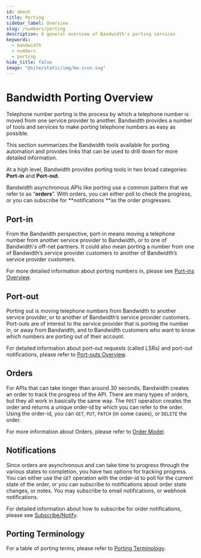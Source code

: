 ```yaml
---
id: about
title: Porting
sidebar_label: Overview
slug: /numbers/porting
description: A general overview of Bandwidth's porting services
keywords:
  - bandwidth
  - numbers
  - porting
hide_title: false
image: "@site/static/img/bw-icon.svg"
---
```


# Bandwidth Porting Overview

Telephone number porting is the process by which a telephone number is moved from one service provider to another. Bandwidth provides a number of tools and services to make porting telephone numbers as easy as possible.

This section summarizes the Bandwidth tools available for porting automation and provides links that can be used to drill down for more detailed information.

At a high level, Bandwidth provides porting tools in two broad categories: **Port-in** and **Port-out**.

Bandwidth asynchronous APIs like porting use a common pattern that we refer to as “**orders**”. With orders, you can either poll to check the progress, or you can subscribe for **notifications **as the order progresses.

## Port-in

From the Bandwidth perspective, port-in means moving a telephone number from another service provider to Bandwidth, or to one of Bandwidth's off-net partners. It could also mean porting a number from one of Bandwidth’s service provider customers to another of Bandwidth’s service provider customers.

For more detailed information about porting numbers in, please see [Port-ins Overview](/docs/numbers/porting/port-ins/).

## Port-out

Porting out is moving telephone numbers from Bandwidth to another service provider, or to another of Bandwidth’s service provider customers. Port-outs are of interest to the service provider that is porting the number in, or away from Bandwidth, and to Bandwidth customers who want to know which numbers are porting out of their account.

For detailed information about port-out requests (called LSRs) and port-out notifications, please refer to [Port-outs Overview](/docs/numbers/porting/port-outs/).

## Orders

For APIs that can take longer than around 30 seconds, Bandwidth creates an order to track the progress of the API. There are many types of orders, but they all work in basically the same way. The `POST` operation creates the order and returns a unique order-id by which you can refer to the order. Using the order-id, you can `GET`, `PUT`, `PATCH` (in some cases), or `DELETE` the order.

For more information about Orders, please refer to [Order Model](/docs/numbers/porting/orderModel/).

## Notifications

Since orders are asynchronous and can take time to progress through the various states to completion, you have two options for tracking progress. You can either use the `GET` operation with the order-id to poll for the current state of the order, or you can subscribe to notifications about order state changes, or notes. You may subscribe to email notifications, or webhook notifications.

For detailed information about how to subscribe for order notifications, please see [Subscribe/Notify](/apis/numbers/#tag/Subscriptions/operation/CreateSubscriptions/).

## Porting Terminology

For a table of porting terms, please refer to [Porting Terminology](/docs/numbers/porting/terminology/).
